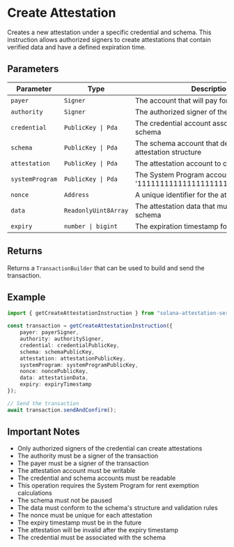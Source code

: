 # Create Attestation

Creates a new attestation under a specific credential and schema. This instruction allows authorized signers to create attestations that contain verified data and have a defined expiration time.

## Parameters

| Parameter | Type | Description |
|-----------|------|-------------|
| `payer` | `Signer` | The account that will pay for the transaction |
| `authority` | `Signer` | The authorized signer of the credential |
| `credential` | `PublicKey \| Pda` | The credential account associated with the schema |
| `schema` | `PublicKey \| Pda` | The schema account that defines the attestation structure |
| `attestation` | `PublicKey \| Pda` | The attestation account to create |
| `systemProgram` | `PublicKey \| Pda` | The System Program account (defaults to '11111111111111111111111111111111') |
| `nonce` | `Address` | A unique identifier for the attestation |
| `data` | `ReadonlyUint8Array` | The attestation data that must conform to the schema |
| `expiry` | `number \| bigint` | The expiration timestamp for the attestation |

## Returns

Returns a `TransactionBuilder` that can be used to build and send the transaction.

## Example

```typescript
import { getCreateAttestationInstruction } from "solana-attestation-service";

const transaction = getCreateAttestationInstruction({
    payer: payerSigner,
    authority: authoritySigner,
    credential: credentialPublicKey,
    schema: schemaPublicKey,
    attestation: attestationPublicKey,
    systemProgram: systemProgramPublicKey,
    nonce: noncePublicKey,
    data: attestationData,
    expiry: expiryTimestamp
});

// Send the transaction
await transaction.sendAndConfirm();
```

## Important Notes

- Only authorized signers of the credential can create attestations
- The authority must be a signer of the transaction
- The payer must be a signer of the transaction
- The attestation account must be writable
- The credential and schema accounts must be readable
- This operation requires the System Program for rent exemption calculations
- The schema must not be paused
- The data must conform to the schema's structure and validation rules
- The nonce must be unique for each attestation
- The expiry timestamp must be in the future
- The attestation will be invalid after the expiry timestamp
- The credential must be associated with the schema

